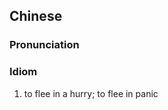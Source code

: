 ==Chinese==
{{zh-forms|type=211}}

===Pronunciation===
{{zh-pron
|m=luòhuāng ér zǒu
|cat=id
}}

===Idiom===
{{zh-idiom}}

# to flee in a hurry; to flee in panic